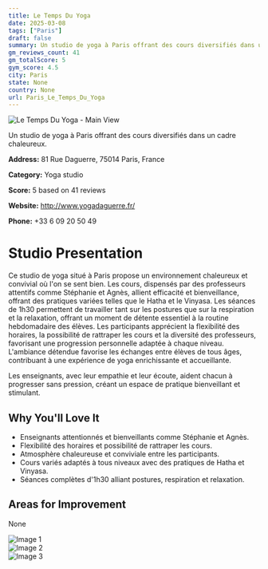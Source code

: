 ```yaml
---
title: Le Temps Du Yoga
date: 2025-03-08
tags: ["Paris"]  
draft: false
summary: Un studio de yoga à Paris offrant des cours diversifiés dans un cadre chaleureux.
gm_reviews_count: 41
gm_totalScore: 5
gym_score: 4.5
city: Paris
state: None
country: None
url: Paris_Le_Temps_Du_Yoga
---
```


<div className="aspect-[16/9] relative my-8">
  <img 
    src="https://lh5.googleusercontent.com/p/AF1QipNaV_L-RGQmmPX_Y-cavw01QgibDfeuIUJ_sIes=w1920-h1080-k-no"
    alt="Le Temps Du Yoga - Main View"
    className="object-cover absolute inset-0 w-full h-full rounded-lg"
  />
</div>

Un studio de yoga à Paris offrant des cours diversifiés dans un cadre chaleureux.

**Address:** 81 Rue Daguerre, 75014 Paris, France

**Category:** Yoga studio

**Score:** 5 based on 41 reviews

**Website:** http://www.yogadaguerre.fr/

**Phone:** +33 6 09 20 50 49

# Studio Presentation

Ce studio de yoga situé à Paris propose un environnement chaleureux et convivial où l'on se sent bien. Les cours, dispensés par des professeurs attentifs comme Stéphanie et Agnès, allient efficacité et bienveillance, offrant des pratiques variées telles que le Hatha et le Vinyasa. Les séances de 1h30 permettent de travailler tant sur les postures que sur la respiration et la relaxation, offrant un moment de détente essentiel à la routine hebdomadaire des élèves. Les participants apprécient la flexibilité des horaires, la possibilité de rattraper les cours et la diversité des professeurs, favorisant une progression personnelle adaptée à chaque niveau. L'ambiance détendue favorise les échanges entre élèves de tous âges, contribuant à une expérience de yoga enrichissante et accueillante.

Les enseignants, avec leur empathie et leur écoute, aident chacun à progresser sans pression, créant un espace de pratique bienveillant et stimulant.

## Why You'll Love It

- Enseignants attentionnés et bienveillants comme Stéphanie et Agnès.
- Flexibilité des horaires et possibilité de rattraper les cours.
- Atmosphère chaleureuse et conviviale entre les participants.
- Cours variés adaptés à tous niveaux avec des pratiques de Hatha et Vinyasa.
- Séances complètes d'1h30 alliant postures, respiration et relaxation.

## Areas for Improvement

None

<div className="grid grid-cols-1 xl:grid-cols-2 gap-4 my-8">
<div className="aspect-[4/3] relative"><img src="https://lh3.googleusercontent.com/gps-cs-s/AB5caB_RlLjl29Y-Kbe011WVtoD69Ifdpfetm2MkIwS-JjEDPBBBAnv0dBaE6rc7evZVdnR92kI_MYBnhmI8qRM4L_K6tg1WSxp6ylzuAWokICUzvGHwlCmjXjnfgcMWNYoK1z6xVxjE=w1920-h1080-k-no" alt="Image 1" className="object-cover absolute inset-0 w-full h-full rounded-lg" /></div>
<div className="aspect-[4/3] relative"><img src="https://streetviewpixels-pa.googleapis.com/v1/thumbnail?panoid=iqugjPSosDoIztzYoMJhig&cb_client=maps_sv.tactile.gps&w=203&h=100&yaw=231.12431&pitch=0&thumbfov=100" alt="Image 2" className="object-cover absolute inset-0 w-full h-full rounded-lg" /></div>
<div className="aspect-[4/3] relative"><img src="https://lh5.googleusercontent.com/p/AF1QipNaV_L-RGQmmPX_Y-cavw01QgibDfeuIUJ_sIes=w1920-h1080-k-no" alt="Image 3" className="object-cover absolute inset-0 w-full h-full rounded-lg" /></div>
</div>